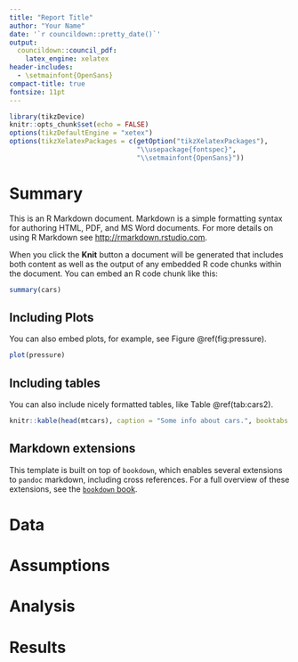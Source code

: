 ```yaml
---
title: "Report Title"
author: "Your Name"
date: '`r councildown::pretty_date()`'
output: 
  councildown::council_pdf:
    latex_engine: xelatex
header-includes:
  - \setmainfont{OpenSans}
compact-title: true
fontsize: 11pt
---
```


```r
library(tikzDevice)
knitr::opts_chunk$set(echo = FALSE)
options(tikzDefaultEngine = "xetex")
options(tikzXelatexPackages = c(getOption("tikzXelatexPackages"),
                                "\\usepackage{fontspec}",
                                "\\setmainfont{OpenSans}"))
```

# Summary

This is an R Markdown document. Markdown is a simple formatting syntax for authoring HTML, PDF, and MS Word documents. For more details on using R Markdown see <http://rmarkdown.rstudio.com>.

When you click the **Knit** button a document will be generated that includes both content as well as the output of any embedded R code chunks within the document. You can embed an R code chunk like this:

```r
summary(cars)
```

## Including Plots

You can also embed plots, for example, see Figure \@ref(fig:pressure).

```r
plot(pressure)
```

## Including tables

You can also include nicely formatted tables, like Table \@ref(tab:cars2).

```r
knitr::kable(head(mtcars), caption = "Some info about cars.", booktabs = TRUE)
```


## Markdown extensions

This template is built on top of `bookdown`, which enables several extensions to `pandoc` markdown, including cross references. For a full overview of these extensions, see the [`bookdown` book](https://bookdown.org/yihui/bookdown/).

# Data

# Assumptions

# Analysis

# Results

